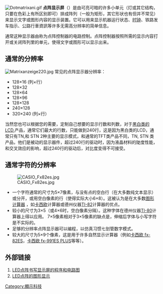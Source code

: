 {{NoteTA
|1 = zh-cn:卡西欧; zh-hk:CASIO; zh-tw:卡西歐;
|G1 = IT
}}

{{expert|time=2014-06-11T07:32:35+00:00}}{{Unreferenced|time=2016-01-31T14:34:20+00:00}}
[[Image:Dotmatrixani.gif|thumb]]
'''点阵显示屏'''（{{lang-en|Dot-matrix display}}）是由可亮可暗的许多小单元（灯或其它结构，只要在色彩上有所区别即可）排成阵列（一般为矩形，其它形状也有但并不常见）来显示文字或图形内容的显示装置。它可以用来显示机器运行状态、[[时钟|时钟]]、铁路发车指示、公路行車資訊等许多无需高分辨率的简单信息。

通常这种显示器由称为点阵控制器的电路控制。点阵控制器按照所需的显示内容打开或关闭阵列里的单元，使得文字或图形可以显示出来。

==通常的分辨率==
[[File:Matrixanzeige220.jpg|thumb]]
常见的点阵显示器分辨率：
*128×16 (列×行）
*128×32 
*128×64
*128×96
*128×128
*240×128
*320×240 (列×行）
当然您也可以根据您的需要，定制自己想要的显示行数和列数，对于[https://www.szmaclight.com/new/things-custom-made-lcd-monochrome-lcd.html 黑白类的LCD],产品，通常它们最大的行数，只能做到240行，这是因为黑白类的LCD，通常只有TN,和 STN 2种主要的显示模式，和通常的TFT类产品不同，TN, STN 类产品，他们是被动的显示器件，超过240行的驱动时，因为液晶材料的陡度性能，和交叉效应的影响，超过240行的驱动后，对比度变得不可接受。

==通常字符的分辨率==
[[File:CASIO_Fx82es.jpg|thumb]]
*一个字符通常的尺寸为5×7像素，与没有点的空白行（在大多数纯文本显示）或分开，或用空白像素的行（使得实际大小6×8）。这被认为是在大多数[[图形计算器|图形计算器]] ，如[[卡西欧|卡西欧]]计算器或德州仪器[[TI-82|TI-82]]计算器的优点。
*较小的尺寸为3×5（或4×6时，空白像素分隔）。这种字体在德州仪器[[TI-80|TI-80]]计算器上得以应用。 7×5像素相对于3×5像素的缺点是，伸缩后字体与小写字符是不实际的。
*足够的分辨率点阵显示器可以编程，以仿真习惯七划管数字模式。
*较大的尺寸为5×9个像素，这是用于许多自然显示计算器（例如[[卡西欧_fx-82ES|卡西欧 fx-82ES]]，[[卡西欧_fx-991ES_PLUS|卡西欧 fx-991ES PLUS]]等等）。

==外部链接==
#[http://www.51hei.com/mcu/839.html LED点阵书写显示屏的程序和电路图]
#[http://c.biancheng.net/cpp/html/1893.html LED点阵的图形显示]

{{Electronics-stub}}


{{Display Technology}}

[[Category:顯示科技|Category:顯示科技]]